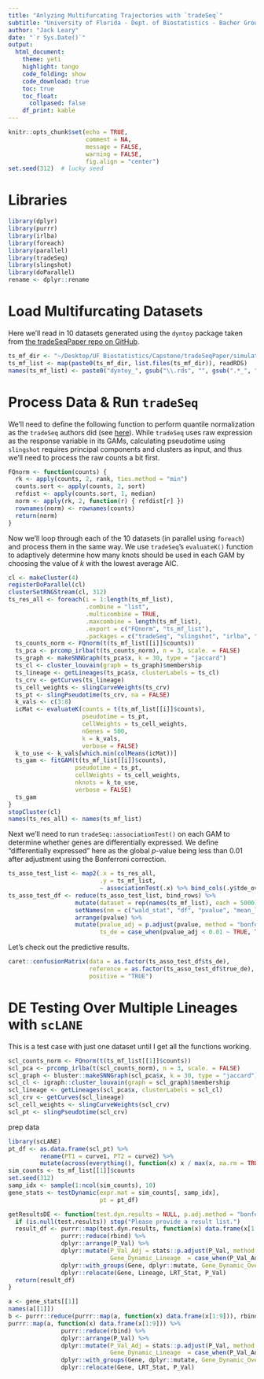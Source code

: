 ```yaml
---
title: "Anlyzing Multifurcating Trajectories with `tradeSeq`"
subtitle: "University of Florida - Dept. of Biostatistics - Bacher Group"
author: "Jack Leary"
date: "`r Sys.Date()`"
output:
  html_document:
    theme: yeti
    highlight: tango
    code_folding: show
    code_download: true
    toc: true
    toc_float:
      collpased: false
    df_print: kable
---
```


```r
knitr::opts_chunk$set(echo = TRUE, 
                      comment = NA, 
                      message = FALSE, 
                      warning = FALSE, 
                      fig.align = "center")
set.seed(312)  # lucky seed
```

# Libraries

```r
library(dplyr)
library(purrr)
library(irlba)
library(foreach)
library(parallel)
library(tradeSeq)
library(slingshot)
library(doParallel)
rename <- dplyr::rename
```

# Load Multifurcating Datasets

Here we'll read in 10 datasets generated using the `dyntoy` package taken from [the tradeSeqPaper repo on GitHub](https://github.com/statOmics/tradeSeqPaper/tree/master/simulation/sim2_dyntoy_multifurcating_4/multiple/datasets). 

```r
ts_mf_dir <- "~/Desktop/UF Biostatistics/Capstone/tradeSeqPaper/simulation/sim2_dyntoy_multifurcating_4/multiple/datasets/"
ts_mf_list <- map(paste0(ts_mf_dir, list.files(ts_mf_dir)), readRDS)
names(ts_mf_list) <- paste0("dyntoy_", gsub("\\.rds", "", gsub(".*_", "", list.files(ts_mf_dir))))
```

# Process Data & Run `tradeSeq`

We'll need to define the following function to perform quantile normalization as the `tradeSeq` authors did (see [here](https://github.com/statOmics/tradeSeqPaper/blob/master/simulation/sim2_dyntoy_multifurcating_4/20190326_evaluateDyntoyMultifurcating4.Rmd)). While `tradeSeq` uses raw expression as the response variable in its GAMs, calculating pseudotime using `slingshot` requires principal components and clusters as input, and thus we'll need to process the raw counts a bit first. 

```r
FQnorm <- function(counts) {
  rk <- apply(counts, 2, rank, ties.method = "min")
  counts.sort <- apply(counts, 2, sort)
  refdist <- apply(counts.sort, 1, median)
  norm <- apply(rk, 2, function(r) { refdist[r] })
  rownames(norm) <- rownames(counts)
  return(norm)
}
```

Now we'll loop through each of the 10 datasets (in parallel using `foreach`) and process them in the same way. We use `tradeSeq`'s `evaluateK()` function to adaptively determine how many knots should be used in each GAM by choosing the value of $k$ with the lowest average AIC. 

```r
cl <- makeCluster(4)
registerDoParallel(cl)
clusterSetRNGStream(cl, 312)
ts_res_all <- foreach(i = 1:length(ts_mf_list), 
                      .combine = "list", 
                      .multicombine = TRUE, 
                      .maxcombine = length(ts_mf_list), 
                      .export = c("FQnorm", "ts_mf_list"),
                      .packages = c("tradeSeq", "slingshot", "irlba", "bluster", "igraph")) %dopar% {
  ts_counts_norm <- FQnorm(t(ts_mf_list[[i]]$counts))
  ts_pca <- prcomp_irlba(t(ts_counts_norm), n = 3, scale. = FALSE)
  ts_graph <- makeSNNGraph(ts_pca$x, k = 30, type = "jaccard")
  ts_cl <- cluster_louvain(graph = ts_graph)$membership
  ts_lineage <- getLineages(ts_pca$x, clusterLabels = ts_cl)
  ts_crv <- getCurves(ts_lineage)
  ts_cell_weights <- slingCurveWeights(ts_crv)
  ts_pt <- slingPseudotime(ts_crv, na = FALSE)
  k_vals <- c(3:8)
  icMat <- evaluateK(counts = t(ts_mf_list[[i]]$counts),  
                     pseudotime = ts_pt, 
                     cellWeights = ts_cell_weights,
                     nGenes = 500, 
                     k = k_vals, 
                     verbose = FALSE)
  k_to_use <- k_vals[which.min(colMeans(icMat))]
  ts_gam <- fitGAM(t(ts_mf_list[[i]]$counts), 
                   pseudotime = ts_pt, 
                   cellWeights = ts_cell_weights, 
                   nknots = k_to_use, 
                   verbose = FALSE)
  ts_gam
}
stopCluster(cl)
names(ts_res_all) <- names(ts_mf_list)
```

Next we'll need to run `tradeSeq::associationTest()` on each GAM to determine whether genes are differentially expressed. We define "differentially expressed" here as the global $p$-value being less than 0.01 after adjustment using the Bonferroni correction. 

```r
ts_asso_test_list <- map2(.x = ts_res_all, 
                          .y = ts_mf_list, 
                          ~ associationTest(.x) %>% bind_cols(.y$tde_overall$differentially_expressed))
ts_asso_test_df <- reduce(ts_asso_test_list, bind_rows) %>% 
                   mutate(dataset = rep(names(ts_mf_list), each = 5000)) %>% 
                   setNames(nm = c("wald_stat", "df", "pvalue", "mean_log_fc", "true_de", "dataset")) %>% 
                   arrange(pvalue) %>% 
                   mutate(pvalue_adj = p.adjust(pvalue, method = "bonferroni"), 
                          ts_de = case_when(pvalue_adj < 0.01 ~ TRUE, TRUE ~ FALSE))
```

Let's check out the predictive results. 

```r
caret::confusionMatrix(data = as.factor(ts_asso_test_df$ts_de), 
                       reference = as.factor(ts_asso_test_df$true_de), 
                       positive = "TRUE")
```

# DE Testing Over Multiple Lineages with `scLANE`

This is a test case with just one dataset until I get all the functions working. 

```r
scl_counts_norm <- FQnorm(t(ts_mf_list[[1]]$counts))
scl_pca <- prcomp_irlba(t(scl_counts_norm), n = 3, scale. = FALSE)
scl_graph <- bluster::makeSNNGraph(scl_pca$x, k = 30, type = "jaccard")
scl_cl <- igraph::cluster_louvain(graph = scl_graph)$membership
scl_lineage <- getLineages(scl_pca$x, clusterLabels = scl_cl)
scl_crv <- getCurves(scl_lineage)
scl_cell_weights <- slingCurveWeights(scl_crv)
scl_pt <- slingPseudotime(scl_crv)
```

prep data

```r
library(scLANE)
pt_df <- as.data.frame(scl_pt) %>% 
         rename(PT1 = curve1, PT2 = curve2) %>% 
         mutate(across(everything(), function(x) x / max(x, na.rm = TRUE)))
sim_counts <- ts_mf_list[[1]]$counts
set.seed(312)
samp_idx <- sample(1:ncol(sim_counts), 10)
gene_stats <- testDynamic(expr.mat = sim_counts[, samp_idx], 
                          pt = pt_df)
```


```r
getResultsDE <- function(test.dyn.results = NULL, p.adj.method = "bonferroni", fdr.cutoff = 0.01) {
  if (is.null(test.results)) stop("Please provide a result list.")
  result_df <- purrr::map(test.dyn.results, function(x) data.frame(x[1:9])) %>%
               purrr::reduce(rbind) %>% 
               dplyr::arrange(P_Val) %>%
               dplyr::mutate(P_Val_Adj = stats::p.adjust(P_Val, method = p.adj.method),
                             Gene_Dynamic_Lineage  = case_when(P_Val_Adj < fdr.cutoff ~ 1, TRUE ~ 0)) %>%
               dplyr::with_groups(Gene, dplyr::mutate, Gene_Dynamic_Overall = max(Gene_Dynamic_Lineage)) %>% 
               dplyr::relocate(Gene, Lineage, LRT_Stat, P_Val)
  return(result_df)
}

a <- gene_stats[[1]]
names(a[[1]])
b <- purrr::reduce(purrr::map(a, function(x) data.frame(x[1:9])), rbind)
purrr::map(a, function(x) data.frame(x[1:9])) %>%
               purrr::reduce(rbind) %>% 
               dplyr::arrange(P_Val) %>%
               dplyr::mutate(P_Val_Adj = stats::p.adjust(P_Val, method = "BH"),
                             Gene_Dynamic_Lineage  = case_when(P_Val_Adj < .01 ~ 1, TRUE ~ 0)) %>%
               dplyr::with_groups(Gene, dplyr::mutate, Gene_Dynamic_Overall = max(Gene_Dynamic_Lineage)) %>% 
               dplyr::relocate(Gene, LRT_Stat, P_Val)
```

